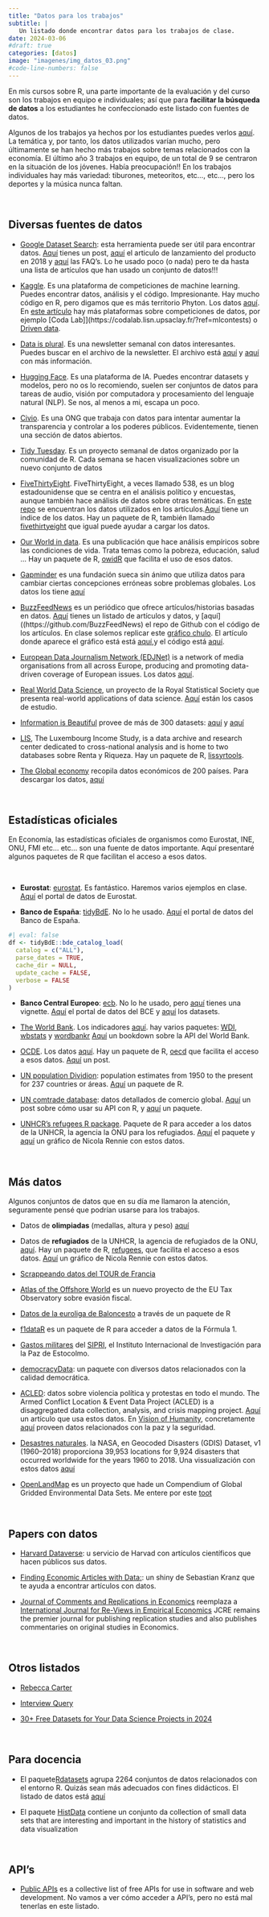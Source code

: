 ```yaml
---
title: "Datos para los trabajos"
subtitle: | 
   Un listado donde encontrar datos para los trabajos de clase.
date: 2024-03-06
#draft: true
categories: [datos]
image: "imagenes/img_datos_03.png"
#code-line-numbers: false
---
```



En mis cursos sobre R, una parte importante de la evaluación y del curso son los trabajos en equipo e individuales; así que para **facilitar la búsqueda de datos** a los estudiantes he confeccionado este listado con fuentes de datos.

Algunos de los trabajos ya hechos por los estudiantes puedes verlos [aquí](https://perezp44.github.io/intro-ds-23-24-web/05-trabajos-estudiantes.html). La temática y, por tanto, los datos utilizados varían mucho, pero últimamente se han hecho más trabajos sobre temas relacionados con la economía. El último año 3 trabajos en equipo, de un total de 9 se centraron en la situación de los jóvenes. Había preocupación!! En los trabajos individuales hay más variedad: tiburones, meteoritos, etc..., etc..., pero los deportes y la música nunca faltan.

<br>

## Diversas fuentes de datos


- [Google Dataset Search](https://datasetsearch.research.google.com/): esta herramienta puede ser útil para encontrar datos.  [Aquí](https://datos.gob.es/es/noticia/google-lanza-un-nuevo-buscador-de-datos-abiertos) tienes un post, [aquí](https://blog.research.google/2018/09/building-google-dataset-search-and.html) el articulo de lanzamiento del producto en 2018 y [aquí](https://support.google.com/webmasters/community?hl=en&gpf=#!topic/webmasters/nPq4BW6iPIA&visit_id=638453437540843694-2557286311&rd=1) las FAQ's. Lo he usado poco (o nada) pero te da hasta una lista de artículos que han usado un conjunto de datos!!!

- [Kaggle](https://www.kaggle.com/). Es una plataforma de competiciones de machine learning. Puedes encontrar datos, análisis y el código. Impresionante. Hay mucho código en R, pero digamos que es más territorio Phyton. Los datos [aquí](https://www.kaggle.com/datasets). En [este artículo](https://mlcontests.com/state-of-competitive-machine-learning-2023/?utm_campaign=Data_Elixir&utm_source=Data_Elixir_476) hay más plataformas sobre competiciones de datos, por ejemplo [Coda Lab]](https://codalab.lisn.upsaclay.fr/?ref=mlcontests) o [Driven data](https://www.drivendata.org/?ref=mlcontests).

- [Data is plural](https://www.data-is-plural.com/). Es una newsletter semanal con datos interesantes. Puedes buscar en el archivo de la newsletter. El archivo está [aquí](https://www.data-is-plural.com/archive/) y [aquí](https://docs.google.com/spreadsheets/d/1wZhPLMCHKJvwOkP4juclhjFgqIY8fQFMemwKL2c64vk/edit#gid=0) con más información.  

- [Hugging Face](https://huggingface.co/datasets). Es una plataforma de IA. Puedes encontrar datasets y modelos, pero no os lo recomiendo, suelen ser conjuntos de datos para tareas de audio, visión por computadora y procesamiento del lenguaje natural (NLP). Se nos, al menos a mi, escapa un poco.

- [Civio](https://datos.civio.es/). Es una ONG que trabaja con datos para intentar aumentar la transparencia y controlar a los poderes públicos. Evidentemente, tienen una sección de datos abiertos.


- [Tidy Tuesday](https://github.com/rfordatascience/tidytuesday). Es un  proyecto semanal de datos organizado por la comunidad de R. Cada semana se hacen visualizaciones sobre un nuevo conjunto de datos

- [FiveThirtyEight](https://fivethirtyeight.com/). FiveThirtyEight, a veces llamado 538, es un blog estadounidense que se centra en el análisis político y encuestas, aunque también hace análisis de datos sobre otras temáticas. En [este repo](https://github.com/fivethirtyeight/data) se encuentran los datos utilizados en los artículos.[Aquí](https://github.com/fivethirtyeight/data/blob/master/index.csv) tiene un indice de los datos. Hay un paquete de R, también llamado [fivethirtyeight](https://github.com/rudeboybert/fivethirtyeight) que igual puede ayudar a cargar los datos.

- [Our World in data](https://ourworldindata.org/). Es una publicación que hace análisis empíricos sobre las condiciones de vida. Trata temas como la pobreza, educación, salud ... Hay un paquete de R,  [owidR](https://github.com/piersyork/owidR) que  facilita el uso de esos datos.
  
- [Gapminder](https://www.gapminder.org/) es una fundación sueca sin ánimo que utiliza datos para cambiar ciertas concepciones erróneas sobre problemas globales. Los datos los tiene [aquí](https://www.gapminder.org/data/)

-   [BuzzFeedNews](https://www.buzzfeednews.com/) es un periódico que ofrece artículos/historias basadas en datos. [Aquí](https://github.com/BuzzFeedNews/everything) tienes un listado de artículos y datos, y [aquí]((https://github.com/BuzzFeedNews) el repo de Github con el código de los artículos. En clase solemos replicar este [gráfico chulo](https://twitter.com/paldhous/status/1190022664808783872/photo/1). El artículo donde aparece el gráfico está  está [aquí](https://www.buzzfeednews.com/article/lamvo/social-sentinel-school-officials-shootings-flag-social-media),y el código está [aquí](https://buzzfeednews.github.io/2019-10-social-sentinel/).

- [European Data Journalism Network (EDJNet)](https://www.europeandatajournalism.eu/) is a network of media organisations from all across Europe, producing and promoting data-driven coverage of European issues. Los datos [aquí](https://www.europeandatajournalism.eu/use/).


- [Real World Data Science](https://realworlddatascience.net/), un proyecto de la Royal Statistical Society que presenta real-world applications of data science. [Aquí](https://realworlddatascience.net/case-studies/) están los casos de estudio.


- [Information is Beautiful](https://informationisbeautiful.net/) provee de más de 300 datasets: [aquí](https://informationisbeautiful.net/data/) y [aquí](https://informationisbeautiful.net/beautifulnews/data/)


- [LIS](https://www.lisdatacenter.org/), The Luxembourg Income Study, is a data archive and research center dedicated to cross-national analysis and is home to two databases sobre Renta y Riqueza. Hay un paquete de R, [lissyrtools](https://github.com/LIS-Cross-National-Data-Center/lissyrtools).

- [The Global economy](https://www.theglobaleconomy.com/) recopila datos económicos de 200 países. Para descargar los datos, [aquí](https://www.theglobaleconomy.com/download-data.php)

<br>

## Estadísticas oficiales

En Economía, las estadísticas oficiales de organismos como Eurostat, INE, ONU, FMI etc... etc... son una fuente de datos importante. Aquí presentaré algunos paquetes de R que facilitan el acceso a esos datos.

<br>

- **Eurostat**: [eurostat](https://ropengov.github.io/eurostat/). Es fantástico. Haremos varios ejemplos en clase. [Aquí](https://ec.europa.eu/eurostat/data/database) el portal de datos de Eurostat.

- **Banco de España**: [tidyBdE](https://ropenspain.github.io/tidyBdE/). No lo he usado. [Aquí](https://www.bde.es/webbe/en/estadisticas/recursos/descargas-completas.html) el portal de datos del Banco de España.


```r
#| eval: false
df <- tidyBdE::bde_catalog_load(
  catalog = c("ALL"),
  parse_dates = TRUE,
  cache_dir = NULL,
  update_cache = FALSE,
  verbose = FALSE
)
```

- **Banco Central Europeo**:  [ecb](https://cran.r-project.org/web/packages/ecb/index.html). No lo he usado, pero [aquí](https://cran.r-project.org/web/packages/ecb/vignettes/ecb_sdw.html) tienes una vignette. [Aquí](https://data.ecb.europa.eu/) el portal de datos del BCE y [aquí](https://data.ecb.europa.eu/data/datasets) los datasets.


- [The World Bank](https://data.worldbank.org/). Los indicadores [aquí](https://data.worldbank.org/indicator). hay varios paquetes: [WDI](https://github.com/vincentarelbundock/WDI), [wbstats](https://github.com/gshs-ornl/wbstats) y [wordbankr](https://langcog.github.io/wordbankr/articles/wordbankr.html) [Aquí](https://econandrew.github.io/wdi-api-R-gettingstarted/index.html) un bookdown sobre la API del World Bank.


- [OCDE](https://www.oecd.org/). Los datos [aquí](https://data.oecd.org/). Hay un paquete de R, [oecd](https://github.com/expersso/OECD) que facilita el acceso a esos datos. [Aquí](https://rforpoliticalscience.com/2023/05/08/how-to-download-oecd-datasets-in-r/) un post.

- [UN population Dividion](https://population.un.org/wpp/): population estimates from 1950 to the present for 237 countries or áreas. [Aquí](https://github.com/PPgp/wpp2022) un paquete de R. 


- [UN comtrade database](https://comtradeplus.un.org/): datos detallados de comercio global. [Aquí](https://comtrade.un.org/data/Doc/api/ex/r) un post sobre cómo usar su API con R, y [aquí](https://github.com/ropensci/comtradr) un paquete.


- [UNHCR’s refugees R package](https://www.unhcr.org/refugee-statistics/insights/explainers/refugees-r-package.html). Paquete de R para acceder a los datos de la UNHCR, la agencia la ONU para los refugiados. [Aquí](https://populationstatistics.github.io/refugees/) el paquete y [aquí](https://fosstodon.org/@nrennie/110932531214282637) un gráfico de Nicola Rennie con estos datos.

<br>

## Más datos

Algunos conjuntos de datos que en su día me llamaron la atención, seguramente pensé que podrían usarse para los trabajos.


- Datos de **olimpiadas** (medallas, altura y peso) [aquí](https://cran.r-project.org/web/packages/OlympicRshiny/index.html)


- Datos de **refugiados** de la UNHCR, la agencia de refugiados de la ONU, [aquí](https://www.unhcr.org/refugee-statistics/insights/explainers/refugees-r-package.html). Hay un paquete de R, [refugees](https://populationstatistics.github.io/refugees/), que facilita el acceso a esos datos. [Aquí](https://fosstodon.org/@nrennie/110932531214282637) un gráfico de Nicola Rennie con estos datos.


- [Scrappeando datos del TOUR de Francia](https://www.datannery.com/posts/scraping-tour-de-france-data/)

- [Atlas of the Offshore World](https://atlas-offshore.world/) es un nuevo proyecto de the EU Tax Observatory sobre evasión fiscal.

- [Datos de la euroliga de Baloncesto](https://flavioleccese92.github.io/euroleaguer/) a través de un paquete de R

- [f1dataR](https://scasanova.github.io/f1dataR/) es un paquete de R para acceder a datos de la Fórmula 1.

- [Gastos militares](https://vis.social/@yotka/112197285006107533) del [SIPRI](https://www.sipri.org/databases/milex/sources-and-methods), el Instituto Internacional de Investigación para la Paz de Estocolmo.

- [democracyData](https://github.com/xmarquez/democracyData?utm_source=3mw.albert-rapp.de&utm_medium=referral&utm_campaign=3mw-tips-for-the-30-day-chart-challenge): un paquete con diversos datos relacionados con la calidad democrática.

- [ACLED](https://acleddata.com/about-acled/): datos sobre violencia política y protestas en todo el mundo. The Armed Conflict Location & Event Data Project (ACLED) is a disaggregated data collection, analysis, and crisis mapping project. [Aquí](https://sinpermiso.info/textos/paz-guerra-y-vuelta-a-la-historia-en-2023) un artículo que usa estos datos. En [Vision of Humanity](https://www.visionofhumanity.org/), concretamente [aquí](https://www.visionofhumanity.org/maps/#/) proveen datos relacionados con la paz y la seguridad.

- [Desastres naturales](https://sedac.ciesin.columbia.edu/data/set/pend-gdis-1960-2018/data-download). la NASA, en Geocoded Disasters (GDIS) Dataset, v1 (1960–2018) proporciona 39,953 locations for 9,924 disasters that occurred worldwide for the years 1960 to 2018. Una vissualización con estos datos [aquí](https://public.tableau.com/app/profile/george.gorczynski/viz/naturaldisasters_country/NaturalDisasters)

- [OpenLandMap](https://openlandmap.github.io/book/012-compendium.html) es un proyecto que hade un Compendium of Global Gridded Environmental Data Sets. Me entere por este [toot](https://fosstodon.org/@tomhengl/111654580107485689)

<br>


## Papers con datos

- [Harvard Dataverse](https://dataverse.harvard.edu/): u servicio de Harvad con artículos científicos que hacen públicos sus datos. 

- [Finding Economic Articles with Data:](http://skranz.github.io//r/2023/03/08/FindingEconomicArticles6.html): un shiny de Sebastian Kranz que te ayuda a encontrar artículos con datos.


- [Journal of Comments and Replications in Economics](https://www.jcr-econ.org/publications/) reemplaza a [International Journal for Re-Views in Empirical Economics](https://www.iree.eu/) JCRE remains the premier journal for publishing replication studies and also publishes commentaries on original studies in Economics.

<br>

## Otros listados

- [Rebecca Carter](https://www.rebeccabarter.com/blog/2023-03-28-data_sources.html)

- [Interview Query](https://www.interviewquery.com/p/free-datasets)

- [30+ Free Datasets for Your Data Science Projects in 2024](https://www.knowledgehut.com/blog/data-science/data-science-datasets)


<br>

## Para docencia


- El paquete[Rdatasets](https://vincentarelbundock.github.io/Rdatasets/) agrupa 2264 conjuntos de datos relacionados con el entorno R. Quizás sean más adecuados con fines didácticos. El listado de datos está [aquí](https://vincentarelbundock.github.io/Rdatasets/articles/data.html)

- El paquete [HistData](https://github.com/friendly/HistData) contiene un conjunto da collection of small data sets that are interesting and important in the history of statistics and data visualization

<br>

## API's

- [Public APIs](https://github.com/public-apis/public-apis) es a collective list of free APIs for use in software and web development. No vamos a ver cómo acceder a API's, pero no está mal tenerlas en este listado.


